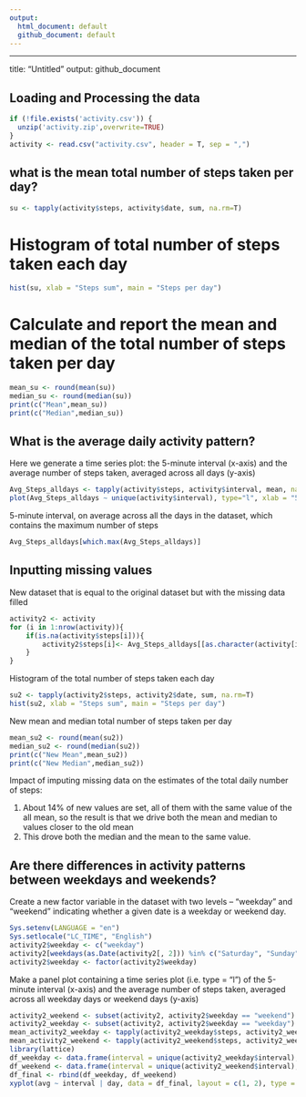 ---
output:
  html_document: default
  github_document: default
---
---
title: "Untitled"
output: github_document

## Loading and Processing the data

```{r}
if (!file.exists('activity.csv')) {
  unzip('activity.zip',overwrite=TRUE)
}
activity <- read.csv("activity.csv", header = T, sep = ",")
```

## what is the mean total number of steps taken per day?

```{r}
su <- tapply(activity$steps, activity$date, sum, na.rm=T)
```

# Histogram of total number of steps taken each day

```{r}
hist(su, xlab = "Steps sum", main = "Steps per day")
```

# Calculate and report the mean and median of the total number of steps taken per day
```{r}
mean_su <- round(mean(su))
median_su <- round(median(su))
print(c("Mean",mean_su))
print(c("Median",median_su))
```
## What is the average daily activity pattern?
Here we generate a time series plot: the 5-minute interval (x-axis) and the average number of steps taken, averaged across all days (y-axis)

```{r}
Avg_Steps_alldays <- tapply(activity$steps, activity$interval, mean, na.rm=T)
plot(Avg_Steps_alldays ~ unique(activity$interval), type="l", xlab = "5-min interval")
```


 5-minute interval, on average across all the days in the dataset, which contains the maximum number of steps
```{r}
Avg_Steps_alldays[which.max(Avg_Steps_alldays)]
```

## Inputting missing values
   New dataset that is equal to the original dataset but with the missing data filled
```{r}
activity2 <- activity
for (i in 1:nrow(activity)){
    if(is.na(activity$steps[i])){
        activity2$steps[i]<- Avg_Steps_alldays[[as.character(activity[i, "interval"])]]
    }
}
```
   Histogram of the total number of steps taken each day

```{r}
su2 <- tapply(activity2$steps, activity2$date, sum, na.rm=T)
hist(su2, xlab = "Steps sum", main = "Steps per day")
```
   New mean and median total number of steps taken per day
   
```{r}
mean_su2 <- round(mean(su2))
median_su2 <- round(median(su2))
print(c("New Mean",mean_su2))
print(c("New Median",median_su2))
```
   
Impact of imputing missing data on the estimates of the total daily number of steps:

1. About 14% of new values are set, all of them with the same value of the all mean, so the result is that we drive both the mean and median to values closer to the old mean
2. This drove both the median and the mean to the same value.

## Are there differences in activity patterns between weekdays and weekends?
   Create a new factor variable in the dataset with two levels – “weekday” and “weekend” indicating whether a given date is a weekday or weekend day.

```{r}
Sys.setenv(LANGUAGE = "en")
Sys.setlocale("LC_TIME", "English")
activity2$weekday <- c("weekday")
activity2[weekdays(as.Date(activity2[, 2])) %in% c("Saturday", "Sunday", "saturday", "sunday"), ][4] <- c("weekend")
activity2$weekday <- factor(activity2$weekday)
```
Make a panel plot containing a time series plot (i.e. type = "l") of the 5-minute interval (x-axis) and the average number of steps taken, averaged across all weekday days or weekend days (y-axis)
```{r}
activity2_weekend <- subset(activity2, activity2$weekday == "weekend")
activity2_weekday <- subset(activity2, activity2$weekday == "weekday")
mean_activity2_weekday <- tapply(activity2_weekday$steps, activity2_weekday$interval, mean)
mean_activity2_weekend <- tapply(activity2_weekend$steps, activity2_weekend$interval, mean)
library(lattice)
df_weekday <- data.frame(interval = unique(activity2_weekday$interval), avg = as.numeric(mean_activity2_weekday), day = rep("weekday", length(mean_activity2_weekday)))
df_weekend <- data.frame(interval = unique(activity2_weekend$interval), avg = as.numeric(mean_activity2_weekend), day = rep("weekend", length(mean_activity2_weekend)))
df_final <- rbind(df_weekday, df_weekend)
xyplot(avg ~ interval | day, data = df_final, layout = c(1, 2), type = "l", ylab = "Average Number of Steps")
```








